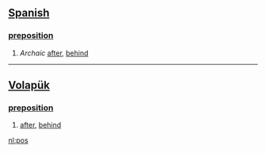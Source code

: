 == [[Spanish]] ==
=== [[preposition]] === 
# ''Archaic'' [[after]], [[behind]]

----

== [[Volapük]] == 
=== [[preposition]] === 
# [[after]], [[behind]]

[[nl:pos]]